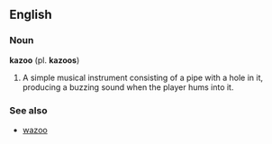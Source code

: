 ==English==

===Noun===
'''kazoo''' (pl. '''kazoos''')
{{wikipedia}}
# A simple musical instrument consisting of a pipe with a hole in it, producing a buzzing sound when the player hums into it.

===See also===
*[[wazoo]]